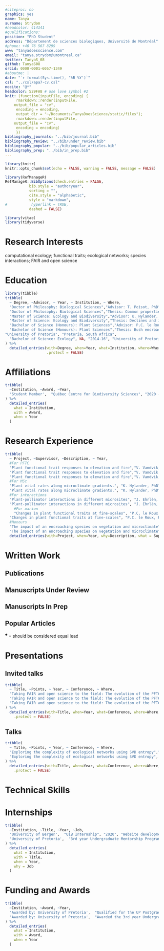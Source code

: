 ```yaml
---
#citeproc: no
graphics: yes
name: Tanya
surname: Strydom
#headcolor: 414141
#qualifications:
position: "PhD Student"
address: "Département de sciences biologiques, Université de Montréal"
#phone: +46 76 567 8299
www: "tanyadoesscience.com"
email: "tanya.strydom@umontreal.ca"
twitter: TanyaS_08
github: TanyaS08
orcid: 0000-0001-6067-1349
#aboutme: |
date: "`r format(Sys.time(), '%B %Y')`"
csl: "../csl/apa7-cv.csl"
nocite: "@*"
headcolor: 529FA8 # use love symbol #2
knit: (function(inputFile, encoding) {
     rmarkdown::render(inputFile,
    output_file = "cv",
     encoding = encoding,
     output_dir = "~/Documents/TanyaDoesScience/static/files");
     rmarkdown::render(inputFile,
    output_file = "cv",
     encoding = encoding)
     })
bibliography_journals: "../bib/journal.bib"
bibliography_review: "../bib/under_review.bib"
bibliography_popular: "../bib/popular_articles.bib"
bibliography_prep: "../bib/in_prep.bib"
---
```


```r
library(knitr)
knitr::opts_chunk$set(echo = FALSE, warning = FALSE, message = FALSE)

library(RefManageR)
RefManageR::BibOptions(check.entries = FALSE,
           bib.style = "authoryear",
           sorting = "",
           cite.style = "alphabetic",
           style = "markdown",
#           hyperlink = TRUE,
           dashed = FALSE)

library(vitae)
library(tidyverse)
```

# Research Interests

computational ecology; functional traits; ecological networks; species interactions; FAIR and open science

# Education

```r
library(tibble)
tribble(
  ~ Degree, ~Advisor, ~ Year, ~ Institution, ~ Where,
  "Doctor of Philosophy: Biological Sciences","Advisor: T. Poisot, PhD", "2020 - Present", "Université de Montréal", "Montréal, Canada",
  "Doctor of Philosophy: Biological Sciences","Thesis: Common properties of species interaction networks across space", "2020 - Present", "Université de Montréal", "Montréal, Canada",
  "Master of Science: Ecology and Biodiversity","Advisor: K. Hylander, PhD", "2018-20", "Stockholms Universitet", "Stockholm, Sweden",
  "Master of Science: Ecology and Biodiversity","Thesis: Declines and increases in northern and southern plant populations after changes in the microclimate", "2018-20", "Stockholms Universitet", "Stockholm, Sweden",
  "Bachelor of Science (Honours): Plant Sciences","Advisor: P.C. le Roux, PhD", "2017", "University of Pretoria", "Pretoria, South Africa",
  "Bachelor of Science (Honours): Plant Sciences","Thesis: Bush encroachment in South Africa’s montane grasslands: the impact of \\textit{Leucosidea sericea} on microclimate and vegetation", "2017",
"University of Pretoria", "Pretoria, South Africa",
  "Bachelor of Science: Ecology", NA, "2014-16", "University of Pretoria", "Pretoria, South Africa"
) %>%
  detailed_entries(with=Degree, when=Year, what=Institution, where=Where, why=Advisor,
                   .protect = FALSE)
```

# Affiliations


```r

tribble(
  ~Institution, ~Award, ~Year,
  'Student Member',  "Québec Centre for Biodiversity Sciences", "2020 - Present",
) %>%
  detailed_entries(
    what = Institution,
    with = Award,
    when = Year
  )

```

# Research Experience

```r
tribble(
  ~ Project, ~Supervisor, ~Description, ~ Year,
  #For PFTC
  "Plant functional trait responses to elevation and fire","V. Vandvik, PhD and B.J. Enquist, PhD", "Attended the 5th Plants Functional Traits Course in Peru co-hosted by the Univesity of Bergen and Arizona University.", "2020",
  "Plant functional trait responses to elevation and fire","V. Vandvik, PhD and B.J. Enquist, PhD", "Theory on plant functional traits and their relationships with broader ecological processes.", "2020",
  "Plant functional trait responses to elevation and fire","V. Vandvik, PhD and B.J. Enquist, PhD", "Practical elements include: experimental design, data collection and curation, and report writing.", "2020",
  #For MSc
  "Plant vital rates along microclimate gradients.", "K. Hylander, PhD","Masters degree research project.", "2019-20",
  "Plant vital rates along microclimate gradients.", "K. Hylander, PhD","Focused on the variation of plant population vital rates along microclimate gradients and the role of historic climatic conditions.", "2019-20",
  #For interactions
  "Plant-pollinator interactions in different microsites", "J. Ehrlén, PhD and A. Tack, PhD", "A Masters level course research project.", "2019",
  "Plant-pollinator interactions in different microsites", "J. Ehrlén, PhD and A. Tack, PhD", "Independently worked on hypothesis formulation and experimental design.", "2019",
    #For marion
    "Changes in plant functional traits at fine-scales", "P.C. le Roux, PhD", "Collecting and processing plant functional traits on sub-Antarctic Marion Island.", "2018",
  "Changes in plant functional traits at fine-scales", "P.C. le Roux, PhD", "Research focused on looking at changes in plant functional traits along microclimate gradients.", "2018",
  #Honours
  "The impact of an encroaching species on vegetation and microclimate", "P.C. le Roux, PhD","Honours degree research project.", "2017",
  "The impact of an encroaching species on vegetation and microclimate", "P.C. le Roux, PhD","Research focused on the concepts of biotic interactions, ecosystem engineering and habitat modification.", "2017") %>%
  detailed_entries(with=Project, when=Year, why=Description, what = Supervisor)


```


\newpage
# Written Work
\vspace{\baselineskip}
## **Publications**
\begingroup
\setlength{\parindent}{-0.5in}
\setlength{\leftskip}{0.5in}

::: {#refs_journals}
:::
\endgroup
\vspace{\baselineskip}
## **Manuscripts Under Review**

\begingroup
\setlength{\parindent}{-0.5in}
\setlength{\leftskip}{0.5in}

::: {#refs_review}
:::
\endgroup
\vspace{\baselineskip}
## **Manuscripts In Prep**

\begingroup
\setlength{\parindent}{-0.5in}
\setlength{\leftskip}{0.5in}

::: {#refs_prep}
:::
\endgroup
\vspace{\baselineskip}
## **Popular Articles**

\begingroup
\setlength{\parindent}{-0.5in}
\setlength{\leftskip}{0.5in}

::: {#refs_popular}
:::
\endgroup

$^\clubsuit$ = should be considered equal lead

# Presentations
\vspace{\baselineskip}
## **Invited talks**

```r

tribble(
  ~ Title, ~Points, ~ Year, ~ Conference, ~ Where,
  "Taking FAIR and open science to the field: The evolution of the PFTC field course","Presented as part of the education and open science workshop", "Oct., 2020", "Living Norway Colloquium 2020: Towards openess and transparency in applied ecology", "Trondheim, Norway",
  "Taking FAIR and open science to the field: The evolution of the PFTC field course","\\textbf{Tanya Strydom} alongside Aud H. Halbritter, 109 PFTC Participants", "Oct., 2020", "Living Norway Colloquium 2020: Towards openess and transparency in applied ecology", "Trondheim, Norway",
  "Taking FAIR and open science to the field: The evolution of the PFTC field course",'\\href{https:doi.org/10.5281/zenodo.4117503}{Link to slides}', "Oct., 2020", "Living Norway Colloquium 2020: Towards openess and transparency in applied ecology", "Trondheim, Norway"
) %>%
  detailed_entries(with=Title, when=Year, what=Conference, where=Where, why=Points,
    .protect = FALSE)

```
\vspace{\baselineskip}
## **Talks**

```r

tribble(
  ~ Title, ~Points, ~ Year, ~ Conference, ~ Where,
  "Exploring the complexity of ecological networks using SVD entropy","\\textbf{Tanya Strydom}, Giulio V. Dalla Riva and Timothée Poisot", "Dec., 2020", "11th Annual QCBS Symposium", "Québec, Canada",
  "Exploring the complexity of ecological networks using SVD entropy",'\\href{https://tanyas08.github.io/Talks/2020_Dec_QCBS/index.html}{Link to slides}', "Dec., 2020", "11th Annual QCBS Symposium", "Québec, Canada"
) %>%
  detailed_entries(with=Title, when=Year, what=Conference, where=Where, why=Points,
    .protect = FALSE)

```

\newpage

# Technical Skills

\begin{cvskills}
  \cvskill
    {Statistical Analysis}
    {generalized and linear mixed-effect models; mulitvariate analysis; Bayesian analysis; primarily using R}

  \cvskill
    {Spatial Analysis}
    {spatial analysis in ecology; ArcGIS; Maxent; GBIF}

  \cvskill
    {Image Analysis}
    {ImageJ; Adobe Photoshop}

  \cvskill
    {Phylogenetic Analysis}
    {extracting and cleaning samples from GenBank; MEGA}

  \cvskill
    {Academic Writing}
    {assessed at various levels; peer-reviewed articles; literature reviews; research proposals; reports; popular articles}

  \cvskill
    {Oral Communication}
    {masters level course; presented in various settings}

  \cvskill
    {Peer Review}
    {as an assistant (PLoS ONE, 2018); second-round reviewer (Plant Ecology, 2019)}

  \cvskill
    {Language Skills}
    {English and Afrikaans as a native speaker; conversational in German; basic Swedish and Spanish}

\end{cvskills}

# Internships

```r

tribble(
  ~Institution, ~Title, ~Year, ~Job,
  'University of Bergen',  "UiB Internship", "2020", "Website development for the Plants Functional Courses website. This included content creation as well as some front end development",
  'University of Pretoria',  "3rd year Undergraduate Mentorship Program", "2016", "Worked as an assistant within the M. Robertson lab. This included the sorting and identification of pitfall trap samples as well as extracting information from databases"
) %>%
  detailed_entries(
    what = Institution,
    with = Title,
    when = Year,
    why = Job
  )

```


# Funding and Awards

```r

tribble(
  ~Institution, ~Award, ~Year,
  'Awarded by: University of Pretoria',  "Qualified for the UP Postgraduate Masters Research Bursary.", "2018",
  'Awarded by: University of Pretoria',  "Awarded the 3rd year Undergraduate Mentorship Bursary.", "2016"
) %>%
  detailed_entries(
    what = Institution,
    with = Award,
    when = Year
  )

```

<!--chapter:end:CV.Rmd-->
